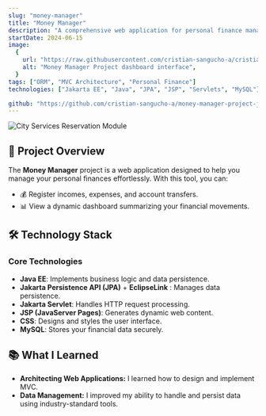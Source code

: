 ```yaml
---
slug: "money-manager"
title: "Money Manager"
description: "A comprehensive web application for personal finance management, built using Jakarta EE."
startDate: 2024-06-15
image:
  {
    url: "https://raw.githubusercontent.com/cristian-sangucho-a/cristian-sangucho-a/main/media-projects/money-manager.gif",
    alt: "Money Manager Project dashboard interface",
  }
tags: ["ORM", "MVC Architecture", "Personal Finance"]
technologies: ["Jakarta EE", "Java", "JPA", "JSP", "Servlets", "MySQL"]

github: "https://github.com/cristian-sangucho-a/money-manager-project-jakartaee"
---
```


![City Services Reservation Module](https://raw.githubusercontent.com/cristian-sangucho-a/cristian-sangucho-a/main/media-projects/money-manager.gif)

## 🌟 Project Overview

The **Money Manager** project is a web application designed to help you manage your personal finances effortlessly. With this tool, you can:

- 💰 Register incomes, expenses, and account transfers.
- 📊 View a dynamic dashboard summarizing your financial movements.

## 🛠️ Technology Stack

### Core Technologies

- **Java EE**: Implements business logic and data persistence.
- **Jakarta Persistence API (JPA)** + **EclipseLink** : Manages data persistence.
- **Jakarta Servlet**: Handles HTTP request processing.
- **JSP (JavaServer Pages)**: Generates dynamic web content.
- **CSS**: Designs and styles the user interface.
- **MySQL**: Stores your financial data securely.

## 📚 What I Learned

- **Architecting Web Applications:** I learned how to design and implement MVC.
- **Data Management:** I improved my ability to handle and persist data using industry-standard tools.
